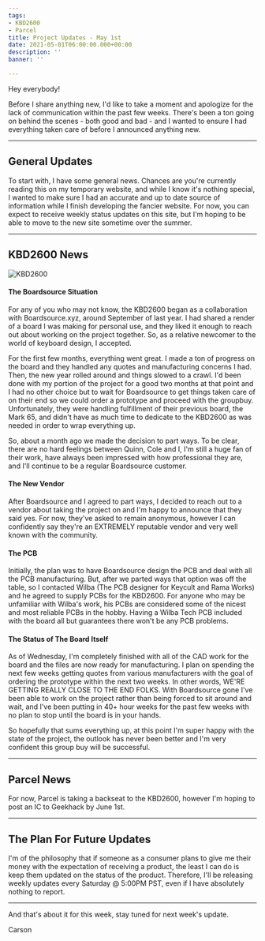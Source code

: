 ```yaml
---
tags:
- KBD2600
- Parcel
title: Project Updates - May 1st
date: 2021-05-01T06:00:00.000+00:00
description: ''
banner: ''

---
```

Hey everybody!

Before I share anything new, I'd like to take a moment and apologize for the lack of communication within the past few weeks. There's been a ton going on behind the scenes - both good and bad - and I wanted to ensure I had everything taken care of before I  announced anything new.

***

## General Updates

To start with, I have some general news. Chances are you're currently reading this on my temporary website, and while I know it's nothing special, I wanted to make sure I had an accurate and up to date source of information while I finish developing the fancier website. For now, you can expect to receive weekly status updates on this  site, but I'm hoping to be able to move to the new site sometime over the summer.

***

## KBD2600 News

![KBD2600](./kbd-2600.png)

#### The Boardsource Situation

For any of you who may not know, the KBD2600 began as a collaboration with Boardsource.xyz, around September of last year. I had shared a render of a board I was making for personal use, and they liked it enough to reach out about working on the project together. So, as a relative newcomer to the world of keyboard design, I accepted.

For the first few months, everything went great. I made a ton of progress on the board and they handled any quotes and manufacturing concerns I had. Then, the new year rolled around and things slowed to a crawl. I'd been done with my portion of the project for a good two months at that point and I had no other choice but to wait for Boardsource to get things taken care of on their end so we could order a prototype and proceed with the groupbuy. Unfortunately, they were handling fulfillment of their previous board, the Mark 65, and didn't have as much time to dedicate to the KBD2600 as was needed in order to wrap everything up.

So, about a month ago we made the decision to part ways. To be clear, there are no hard feelings between Quinn, Cole and I, I'm still a huge fan of their work, have always been impressed with how professional they are, and I'll continue to be a regular Boardsource customer.

#### The New Vendor

After Boardsource and I agreed to part ways, I decided to reach out to a vendor about taking the project on and I'm happy to announce that they said yes. For now, they've asked to remain anonymous, however I can confidently say they're an EXTREMELY reputable vendor and very well known with the community.

#### The PCB

Initially, the plan was to have Boardsource design the PCB and deal with all the PCB manufacturing. But, after we parted ways that option was off the table, so I contacted Wilba (The PCB designer for Keycult and Rama Works) and he agreed to supply PCBs for the KBD2600. For anyone who may be unfamiliar with Wilba's work, his PCBs are considered some of the nicest and most reliable PCBs in the hobby. Having a Wilba Tech PCB included with the board all but guarantees there won't be any PCB problems.

#### The Status of The Board Itself

As of Wednesday, I'm completely finished with all of the CAD work for the board and the files are now ready for manufacturing. I plan on spending the next few weeks getting quotes from various manufacturers with the goal of ordering the prototype within the next two weeks. In other words, WE'RE GETTING REALLY CLOSE TO THE END FOLKS. With Boardsource gone I've been able to work on the project rather than being forced to sit around and wait, and I've been putting in 40+ hour weeks for the past few weeks with no plan to stop until the board is in your hands.

So hopefully that sums everything up, at this point I'm super happy with the state of the project, the outlook has never been better and I'm very confident this group buy will be successful.

***

## Parcel News

For now, Parcel is taking a backseat to the KBD2600, however I'm hoping to post an IC to Geekhack by June 1st.

***

## The Plan For Future Updates

I'm of the philosophy that if someone as a consumer plans to give me their money with the expectation of receiving a product, the least I can do is keep them updated on the status of the product. Therefore, I'll be releasing weekly updates every Saturday @ 5:00PM PST, even if I have absolutely nothing to report.

***

And that's about it for this week, stay tuned for next week's update.

Carson